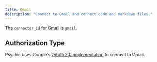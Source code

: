 ```yaml
---
title: Gmail
description: "Connect to Gmail and connect code and markdown files."
---
```


The `connector_id` for Gmail is `gmail`.

## Authorization Type
Psychic uses Google's [OAuth 2.0 implementation](https://developers.google.com/identity/openid-connect/openid-connect) to connect to Gmail.

